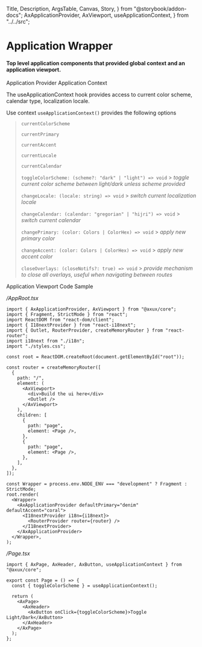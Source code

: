   Title,
  Description,
  ArgsTable,
  Canvas,
  Story,
} from "@storybook/addon-docs";
  AxApplicationProvider,
  AxViewport,
  useApplicationContext,
} from "../../src";

<Meta title="@core/Application/Application Root" />

# Application Wrapper

#### Top level application components that provided global context and an application viewport.

<Anchor storyId="provider">
  <Subheading>Application Provider</Subheading>
</Anchor>

<Description of={AxApplicationProvider} />

<ArgTypes sort="requiredFirst" of={AxApplicationProvider} />

<Anchor storyId="useContext">
  <Subheading>Application Context</Subheading>
</Anchor>

The useApplicationContext hook provides access to current color scheme, calendar type, localization locale.

Use context `useApplicationContext()` provides the following options

> `currentColorScheme`
>
> `currentPrimary`
>
> `currentAccent`
>
> `currentLocale`
>
> `currentCalendar`
>
> `toggleColorScheme: (scheme?: "dark" | "light") => void` > _toggle current color scheme between light/dark unless scheme provided_
>
> `changeLocale: (locale: string) => void` > _switch current localization locale_
>
> `changeCalendar: (calendar: "gregorian" | "hijri") => void` > _switch current calendar_
>
> `changePrimary: (color: Colors | ColorHex) => void` > _apply new primary color_
>
> `changeAccent: (color: Colors | ColorHex) => void` > _apply new accent color_
>
> `closeOverlays: (closeNotifs?: true) => void` > _provide mechanism to close all overlays, useful when navigating between routes_

<Anchor storyId="viewport">
  <Subheading>Application Viewport</Subheading>
</Anchor>

<Description of={AxViewport} />

<Anchor storyId="example">
  <Subheading>Code Sample</Subheading>
</Anchor>

<cite type="code">/AppRoot.tsx</cite>

```tsx
import { AxApplicationProvider, AxViewport } from "@axux/core";
import { Fragment, StrictMode } from "react";
import ReactDOM from "react-dom/client";
import { I18nextProvider } from "react-i18next";
import { Outlet, RouterProvider, createMemoryRouter } from "react-router";
import i18next from "./i18n";
import "./styles.css";

const root = ReactDOM.createRoot(document.getElementById("root"));

const router = createMemoryRouter([
  {
    path: "/",
    element: (
      <AxViewport>
        <div>Build the ui here</div>
        <Outlet />
      </AxViewport>
    ),
    children: [
      {
        path: "page",
        element: <Page />,
      },
      {
        path: "page",
        element: <Page />,
      },
    ],
  },
]);

const Wrapper = process.env.NODE_ENV === "development" ? Fragment : StrictMode;
root.render(
  <Wrapper>
    <AxApplicationProvider defaultPrimary="denim" defaultAccent="coral">
      <I18nextProvider i18n={i18next}>
        <RouterProvider router={router} />
      </I18nextProvider>
    </AxApplicationProvider>
  </Wrapper>,
);
```

<cite type="code">/Page.tsx</cite>

```tsx
import { AxPage, AxHeader, AxButton, useApplicationContext } from "@axux/core";

export const Page = () => {
  const { toggleColorScheme } = useApplicationContext();

  return (
    <AxPage>
      <AxHeader>
        <AxButton onClick={toggleColorScheme}>Toggle Light/Dark</AxButton>
      </AxHeader>
    </AxPage>
  );
};
```
